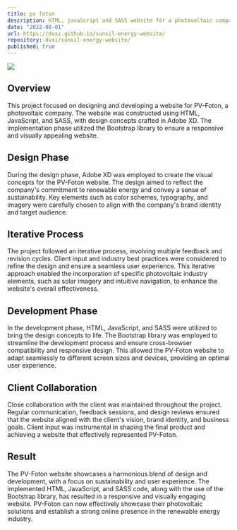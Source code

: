 ```yaml
---
title: pv foton
description: HTML, javaScript and SASS website for a photovoltaic company. Designed in Adobe XD, implemented using Bootstrap library.
date: "2022-08-01"
url: https://dvxi.github.io/sunsil-energy-website/
repository: dvxi/sunsil-energy-website/
published: true
---
```


[![](/pvfoton.png)](https://dvxi.github.io/sunsil-energy-website/)

## Overview

This project focused on designing and developing a website for PV-Foton, a photovoltaic company. The website was constructed using HTML, JavaScript, and SASS, with design concepts crafted in Adobe XD. The implementation phase utilized the Bootstrap library to ensure a responsive and visually appealing website.

## Design Phase

During the design phase, Adobe XD was employed to create the visual concepts for the PV-Foton website. The design aimed to reflect the company's commitment to renewable energy and convey a sense of sustainability. Key elements such as color schemes, typography, and imagery were carefully chosen to align with the company's brand identity and target audience.

## Iterative Process

The project followed an iterative process, involving multiple feedback and revision cycles. Client input and industry best practices were considered to refine the design and ensure a seamless user experience. This iterative approach enabled the incorporation of specific photovoltaic industry elements, such as solar imagery and intuitive navigation, to enhance the website's overall effectiveness.

## Development Phase

In the development phase, HTML, JavaScript, and SASS were utilized to bring the design concepts to life. The Bootstrap library was employed to streamline the development process and ensure cross-browser compatibility and responsive design. This allowed the PV-Foton website to adapt seamlessly to different screen sizes and devices, providing an optimal user experience.

## Client Collaboration

Close collaboration with the client was maintained throughout the project. Regular communication, feedback sessions, and design reviews ensured that the website aligned with the client's vision, brand identity, and business goals. Client input was instrumental in shaping the final product and achieving a website that effectively represented PV-Foton.

## Result

The PV-Foton website showcases a harmonious blend of design and development, with a focus on sustainability and user experience. The implemented HTML, JavaScript, and SASS code, along with the use of the Bootstrap library, has resulted in a responsive and visually engaging website. PV-Foton can now effectively showcase their photovoltaic solutions and establish a strong online presence in the renewable energy industry.
